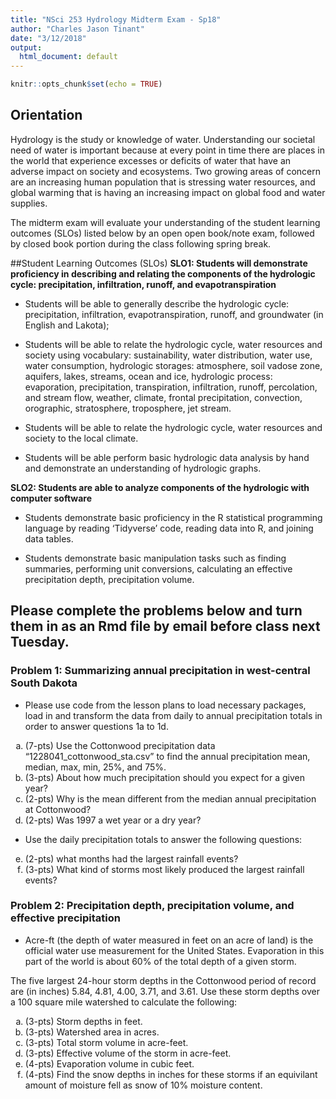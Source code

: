 ```yaml
---
title: "NSci 253 Hydrology Midterm Exam - Sp18"
author: "Charles Jason Tinant"
date: "3/12/2018"
output:
  html_document: default
---
```


```r
knitr::opts_chunk$set(echo = TRUE)
```

## Orientation  
Hydrology is the study or knowledge of water.  Understanding our societal need of water is important because at every point in time there are places in the world that experience excesses or deficits of water that have an adverse impact on society and ecosystems.  Two growing areas of concern are an increasing human population that is stressing water resources, and global warming that is having an increasing impact on global food and water supplies. 

The midterm exam will evaluate your understanding of the student learning outcomes (SLOs) listed below by an open open book/note exam, followed by closed book portion during the class following spring break.

##Student Learning Outcomes (SLOs)
**SLO1: Students will demonstrate proficiency in describing and relating the components of the hydrologic cycle: precipitation, infiltration, runoff, and evapotranspiration**  

- Students will be able to generally describe the hydrologic cycle: precipitation, infiltration, evapotranspiration, runoff, and groundwater (in English and Lakota);  

- Students will be able to relate the hydrologic cycle, water resources and society using vocabulary: sustainability, water distribution, water use, water consumption, hydrologic storages: atmosphere, soil vadose zone, aquifers, lakes, streams, ocean and ice, hydrologic process: evaporation, precipitation, transpiration, infiltration, runoff, percolation, and stream flow, weather, climate, frontal precipitation, convection, orographic, stratosphere, troposphere, jet stream.  

- Students will be able to relate the hydrologic cycle, water resources and society to the local climate.  

- Students will be able perform basic hydrologic data analysis by hand and demonstrate an understanding of hydrologic graphs.

**SLO2: Students are able to analyze components of the hydrologic with computer software**  

- Students demonstrate basic proficiency in the R statistical programming language by reading 'Tidyverse' code, reading data into R, and joining data tables.  

- Students demonstrate basic manipulation tasks such as finding summaries, performing unit conversions, calculating an effective precipitation depth, precipitation volume.

## Please complete the problems below and turn them in as an Rmd file by email before class next Tuesday.

### Problem 1: Summarizing annual precipitation in west-central South Dakota
- Please use code from the lesson plans to load necessary packages, load in and transform the data from daily to annual precipitation totals in order to answer questions 1a to 1d.  
a. (7-pts) Use the Cottonwood precipitation data "1228041_cottonwood_sta.csv" to find the annual precipitation mean, median, max, min, 25%, and 75%. 
b. (3-pts) About how much precipitation should you expect for a given year?
c. (2-pts) Why is the mean different from the median annual precipitation at Cottonwood?
d. (2-pts) Was 1997 a wet year or a dry year?

- Use the daily precipitation totals to answer the following questions:
e. (2-pts)  what months had the largest rainfall events?
f. (3-pts) What kind of storms most likely produced the largest rainfall events?

### Problem 2: Precipitation depth, precipitation volume, and effective precipitation

- Acre-ft (the depth of water measured in feet on an acre of land) is the official water use measurement for the United States.  Evaporation in this part of the world is about 60% of the total depth of a given storm.

The five largest 24-hour storm depths in the Cottonwood period of record are (in inches) 5.84, 4.81, 4.00, 3.71, and 3.61.  Use these storm depths over a 100 square mile watershed to calculate the following:  

a. (3-pts) Storm depths in feet.  
b. (3-pts) Watershed area in acres.  
c. (3-pts) Total storm volume in acre-feet.  
d. (3-pts) Effective volume of the storm in acre-feet.  
e. (4-pts) Evaporation volume in cubic feet.  
f. (4-pts) Find the snow depths in inches for these storms if an equivilant amount of moisture fell as snow of 10% moisture content.  
\newpage 


